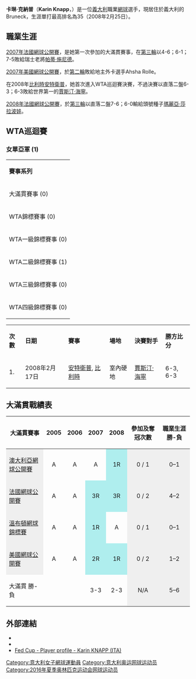 {{Infobox 网球
|姓名=卡琳·克納普
|照片=Knapp WMQ13-002.jpg
|国籍={{Flagicon|ITA}}[[義大利|義大利]]
|生年=1987年
|生日=6月28日
|出生地= [[義大利|義大利]]Bruneck
|居住地= 義大利Luttach
|身高=180
|体重=72
|持拍手=右
|反拍=雙手
|转职业年=2002
|球拍=
|球衣=
|球鞋=
|单打最高排名=35（2008年2月25日）
|双打最高排名=145（2007年7月23日）
|现单打排名=21（2009年9月28日）
|现双打排名=
|单打冠军头衔= WTA級─0個<br />ITF級─1
|双打冠军头衔= WTA級─0個<br />ITF級─2
|职业战绩=(單打)W161-L106<br />(雙打)W25-L39
|奖金=$454,692
|澳网最好成绩=女單第二輪（2009）
|法网最好成绩=女單第三輪（2007、2008）
|温网最好成绩=女單第一輪（2007）
|美网最好成绩=女單第二輪（2007）
|大满贯个数=
|奥运会最好成绩=
}}

'''卡琳·克納普'''（'''Karin Knapp'''，{{bd|1987年|6月28日|catIdx=Knapp}}）是一位[[義大利|義大利]]職業[[網球|網球]]選手，現居住於義大利的Bruneck，生涯單打最高排名為35（2008年2月25日）。

== 職業生涯 ==
[[2007年法國網球公開賽|2007年法國網球公開賽]]，是她第一次參加的大滿貫賽事，在[[2007年法國網球公開賽女子單打比賽|第三輪]]以4-6；6-1；7-5敗給瑞士老將[[帕蒂·施尼德|帕蒂·施尼德]]。

[[2007年美國網球公開賽|2007年美國網球公開賽]]，於[[2007年美國網球公開賽女子單打比賽|第二輪]]敗給地主外卡選手Ahsha Rolle。

在2008年[[比利時|比利時]][[安特衛普|安特衛普]]，她首次進入WTA巡迴賽決賽，不過決賽以直落二盤6-3；6-3敗給世界第一的[[賈斯汀·海寧|賈斯汀·海寧]]。

[[2008年法國網球公開賽|2008年法國網球公開賽]]，於[[2008年法國網球公開賽女子單打比賽|第三輪]]以直落二盤7-6；6-0輸給頭號種子[[瑪麗亞·莎拉波娃|瑪麗亞·莎拉波娃]]。

== WTA巡迴賽 ==

=== 女單亞軍 (1) ===
{| class="wikitable"
|- bgcolor="#eeeeee"
|'''賽事系列'''
|- bgcolor="#FFFF99"
| 大滿貫賽事 (0)
|- bgcolor="#FF6666"
| WTA錦標賽事 (0)
|- bgcolor="#ffcccc"
| WTA一級錦標賽事 (0)
|- bgcolor="#ccccff"
| WTA二級錦標賽事 (1)
|- bgcolor="#CCFFCC"
| WTA三級錦標賽事 (0)
|- bgcolor="#66CCFF"
| WTA四級錦標賽事 (0)
|}

{| class="wikitable"
|- bgcolor="#eeeeee"
|'''次數'''
|'''日期'''
|'''賽事'''
|'''場地'''
|'''決賽對手'''
|'''勝方比分'''
|- bgcolor="#ccccff"
|1.
| 2008年2月17日
| [[Proximus_Diamond_Games|安特衛普]], [[比利時|比利時]]
| 室內硬地
| {{flagicon|BEL}} [[賈斯汀·海寧|賈斯汀·海寧]]
| 6-3, 6-3
|}

== 大滿貫戰績表 ==
{| class="wikitable"
|-
! 大滿貫賽事 !! 2005 !! 2006 !! 2007 !! 2008 !!參加及奪冠次數 !! 職業生涯 勝-負
|-
|style="background:#EFEFEF;" | [[澳大利亞網球公開賽|澳大利亞網球公開賽]]
|align="center"|A
|align="center"|A
|align="center"|A
|align="center" style="background:#afeeee;"|1R
|align="center" style="background:#EFEFEF;"|0 / 1
|align="center" style="background:#EFEFEF;"|0–1
|-
|style="background:#EFEFEF;" | [[法國網球公開賽|法國網球公開賽]]
|align="center"|A
|align="center"|A
|align="center" style="background:#afeeee;"|3R
|align="center" style="background:#afeeee;"|3R
|align="center" style="background:#EFEFEF;"|0 / 2
|align="center" style="background:#EFEFEF;"|4–2
|-
|style="background:#EFEFEF;" | [[溫布頓網球錦標賽|溫布頓網球錦標賽]]
|align="center"|A
|align="center"|A
|align="center" style="background:#afeeee;"|1R
|align="center"|A
|align="center" style="background:#EFEFEF;"|0 / 1
|align="center" style="background:#EFEFEF;"|0–1
|-
|style="background:#EFEFEF;" | [[美國網球公開賽|美國網球公開賽]]
|align="center"|A
|align="center"|A
|align="center" style="background:#afeeee;"|2R
|align="center" style="background:#afeeee;"|1R
|align="center" style="background:#EFEFEF;"|0 / 2
|align="center" style="background:#EFEFEF;"|1–2
|- bgcolor="#EFEFEF"
|大滿貫 勝-負
|align="center"|
|align="center"|
|align="center"|3-3
|align="center"|2-3
|align="center" style="background:#EFEFEF;"|N/A
|align="center" style="background:#EFEFEF;"|5–6
|}

== 外部連結 ==
* {{Wta|id=10617}}
* {{ITF Profile|id=100040639}}
* [http://www.fedcup.com/en/players/player/profile.aspx?playerid=100040639 Fed Cup - Player profile - Karin KNAPP (ITA)]{{Wayback|url=http://www.fedcup.com/en/players/player/profile.aspx?playerid=100040639 |date=20150417073227 }}

{{DEFAULTSORT:Knapp, Karin}}
[[Category:意大利女子網球運動員|Category:意大利女子網球運動員]]
[[Category:意大利奥运网球运动员|Category:意大利奥运网球运动员]]
[[Category:2016年夏季奥林匹克运动会网球运动员|Category:2016年夏季奥林匹克运动会网球运动员]]